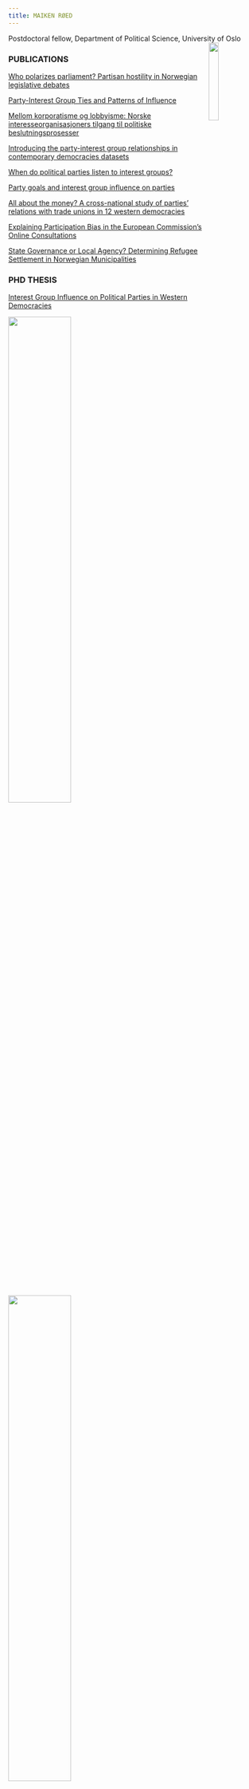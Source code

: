 ```yaml
---
title: MAIKEN RØED
---
```


Postdoctoral fellow, Department of Political Science, University of Oslo <img src="/images/m.jpg" align="right" width="20%"/>

### PUBLICATIONS

[Who polarizes parliament? Partisan hostility in Norwegian legislative debates](https://doi.org/10.1177/13540688231215003)

[Party-Interest Group Ties and Patterns of Influence](https://doi.org/10.1177/00323217231202596)

[Mellom korporatisme og lobbyisme: Norske interesseorganisasjoners tilgang til politiske beslutningsprosesser](https://doi.org/10.18261/nost.7.4-5.3)

[Introducing the party-interest group relationships in contemporary democracies datasets](https://doi.org/10.1177/13540688221075591)

[When do political parties listen to interest groups?](https://doi.org/10.1177/13540688211062832)

[Party goals and interest group influence on parties](https://doi.org/10.1080/01402382.2021.1921496)

[All about the money? A cross-national study of parties' relations with trade unions in 12 western democracies](https://doi.org/10.1177/1354068819862143)

[Explaining Participation Bias in the European Commission's Online Consultations](https://doi.org/10.1111/jcms.12754)

[State Governance or Local Agency? Determining Refugee Settlement in Norwegian Municipalities](http://urn.nb.no/URN:NBN:no-70993)

### PHD THESIS
[Interest Group Influence on Political Parties in Western Democracies](https://lup.lub.lu.se/search/files/107721723/Kappe.pdf)

<a href="https://lup.lub.lu.se/search/files/107721723/Kappe.pdf">
<img src="/images/t.jpg" width="50%" /> 
</a>

<a href="https://lup.lub.lu.se/search/files/107721723/Kappe.pdf">
<img src="/images/d.png" width="50%" />
</a>

### OTHER
<div class="img-with-text">
<a href="https://www.vg.no/nyheter/meninger/i/28aq7a/paradoksal-motstand-mot-lobbyregister">
  <img src="/images/p.jpg" width="50%">
</a>
<p>[Paradoksal motstand mot lobbyregister](https://www.vg.no/nyheter/meninger/i/28aq7a/paradoksal-motstand-mot-lobbyregister)
</p>
</div>

[Norwegian political parties reuse interest group language in their policies](https://medium.com/3streams/parties-adoption-of-interest-group-input-c0c3a57aa011)

[Explaining participation bias in EU online consultations](https://blogs.lse.ac.uk/europpblog/2018/09/25/explaining-participation-bias-in-eu-online-consultations/)


<div class="img-with-text">
<a href="https://lup.lub.lu.se/search/publication/28169857-7931-426d-b16f-6baf0c04cbbb">
  <img src="/images/s.jpg" width="48%">
</a>
<p>[Simon Davidsson's PhD thesis cover](https://lup.lub.lu.se/search/publication/28169857-7931-426d-b16f-6baf0c04cbbb)</p>
</div>

<img src="/images/b.png" width="50%" />

